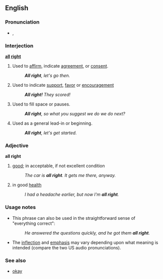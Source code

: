 ==English==
===Pronunciation===
*{{audio|en-us-all_right1.ogg|Audio (US)}},{{audio|en-us-all_right2.ogg|Audio (US)}}

===Interjection===
'''[[all]] [[right]]'''
#Used to [[affirm]], indicate [[agreement]], or [[consent]].
#:'''''All right''', let's go then.''
#Used to indicate [[support]], [[favor]] or [[encouragement]]
#:'''''All right!''' They scored!''
#Used to fill space or pauses.
#:'''''All right''', so what you suggest we do we do next?''
#Used as a general lead-in or beginning.
#:'''''All right''', let's get started.''

===Adjective===
'''all right'''
#[[good]]; in acceptable, if not excellent condition
#:''The car is '''all right'''.  It gets me there, anyway.''
#in good [[health]]
#:''I had a headache earlier, but now I'm '''all right'''.''

===Usage notes===
*This phrase can also be used in the straightforward sense of "everything correct":
*:''He answered the questions quickly, and he got them '''all right'''.''
*The [[inflection]] and [[emphasis]] may vary depending upon what meaning is intended (compare the two US audio pronunciations).

===See also===
*[[okay]]